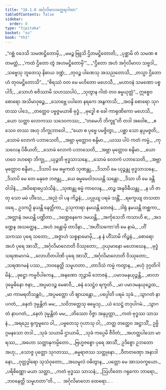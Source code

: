 ```yaml
---
title: "16.1.8 အင်္ဂုလိမာလတ္ထေရဂါထာ"
tableOfContents: false
sidebar:
  order: 8
type: "tipitaka"
basket: "su"
book: "th1"
---
```



<DynamicBreadcrumb />

<Division number="866" book="th1" e="ch" v="19" p="333">

<Paragraph number="1209" type="verses" book="th1">
_“ဂစ္ဆံ ဝဒေသိ သမဏဋ္ဌိတောမှိ,_  
_မမဉ္စ ဗြူသိ ဌိတမဋ္ဌိတောတိ;_  
_ပုစ္ဆာမိ တံ သမဏ ဧတမတ္ထံ,_  
_‘ကထံ ဌိတော တွံ အဟမဋ္ဌိတောမှိ’”._  

</Paragraph>

</Division>
<Division number="867" book="th1" e="ch" v="19" p="333">

<Paragraph number="1210" type="verses" book="th1">
_“ဌိတော အဟံ အင်္ဂုလိမာလ သဗ္ဗဒါ,_  
_သဗ္ဗေသု ဘူတေသု နိဓာယ ဒဏ္ဍံ;_  
_တုဝဉ္စ ပါဏေသု အသညတောသိ,_  
_တသ္မာ ဌိတောဟံ တုဝမဋ္ဌိတောသိ”._  

</Paragraph>

</Division>
<Division number="868" book="th1" e="ch" v="19" p="333">

<Paragraph number="1211" type="verses" book="th1">
_“စိရဿံ ဝတ မေ မဟိတော မဟေသီ,_  
_မဟာဝနံ သမဏော ပစ္စပါဒိ;_  
_သောဟံ စဇိဿာမိ သဟဿပါပံ,_  
_သုတွာန ဂါထံ တဝ ဓမ္မယုတ္တံ”._  

</Paragraph>

</Division>
<Division number="869" book="th1" e="ch" v="19" p="334">

<Paragraph number="1212" type="verses" book="th1">
ဣစ္စေဝ စောရော အသိမာဝုဓဉ္စ,_  
_သောဗ္ဘေ ပပါတေ နရကေ အနွကာသိ;_  
_အဝန္ဒိ စောရော သုဂတဿ ပါဒေ,_  
_တတ္ထေဝ ပဗ္ဗဇ္ဇမယာစိ ဗုဒ္ဓံ._  

</Paragraph>

</Division>
<Division number="870" book="th1" e="ch" v="19" p="334">

<Paragraph number="1213" type="verses" book="th1">
_ဗုဒ္ဓေါ စ ခေါ ကာရုဏိကော မဟေသိ,_  
_ယော သတ္ထာ လောကဿ သဒေဝကဿ;_  
_“တမေဟိ ဘိက္ခူ”တိ တဒါ အဝေါစ,_  
_ဧသေဝ တဿ အဟု ဘိက္ခုဘာဝေါ._  

</Paragraph>

</Division>
<Division number="871" book="th1" e="ch" v="19" p="334">

<Paragraph number="1214" type="verses" book="th1">
_“ယော စ ပုဗ္ဗေ ပမဇ္ဇိတွာ,_  
_ပစ္ဆာ သော နပ္ပမဇ္ဇတိ;_  
_သောမံ လောကံ ပဘာသေတိ,_  
_အဗ္ဘာ မုတ္တောဝ စန္ဒိမာ._  

</Paragraph>

</Division>
<Division number="872" book="th1" e="ch" v="19" p="334">

<Paragraph number="1215" type="verses" book="th1">
_ယဿ ပါပံ ကတံ ကမ္မံ,_  
_ကုသလေန ပိဓီယတိ;_  
_သောမံ လောကံ ပဘာသေတိ,_  
_အဗ္ဘာ မုတ္တောဝ စန္ဒိမာ._  

</Paragraph>

</Division>
<Division number="873" book="th1" e="ch" v="19" p="334">

<Paragraph number="1216" type="verses" book="th1">
_ယော ဟဝေ ဒဟရော ဘိက္ခု,_  
_ယုဉ္ဇတိ ဗုဒ္ဓသာသနေ;_  
_သောမံ လောကံ ပဘာသေတိ,_  
_အဗ္ဘာ မုတ္တောဝ စန္ဒိမာ._  

</Paragraph>

</Division>
<Division number="874" book="th1" e="ch" v="19" p="334">

<Paragraph number="1217" type="verses" book="th1">
_ဒိသာပိ မေ ဓမ္မကထံ သုဏန္တု,_  
_ဒိသာပိ မေ ယုဉ္ဇန္တု ဗုဒ္ဓသာသနေ;_  
_ဒိသာပိ မေ တေ မနုဇေ ဘဇန္တု,_  
_ယေ ဓမ္မမေဝါဒပယန္တိ သန္တော._  

</Paragraph>

</Division>
<Division number="875" book="th1" e="ch" v="19" p="334">

<Paragraph number="1218" type="verses" book="th1">
_ဒိသာ ဟိ မေ ခန္တိဝါဒါနံ,_  
_အဝိရောဓပ္ပသံသိနံ;_  
_သုဏန္တု ဓမ္မံ ကာလေန,_  
_တဉ္စ အနုဝိဓီယန္တု._  

</Paragraph>

</Division>
<Division number="876" book="th1" e="ch" v="19" p="334">

<Paragraph number="1219" type="verses" book="th1">
_န ဟိ ဇာတု သော မမံ ဟိံသေ,_  
_အညံ ဝါ ပန ကိဉ္စနံ;_  
_ပပ္ပုယျ ပရမံ သန္တိံ,_  
_ရက္ခေယျ တသထာဝရေ._  

</Paragraph>

</Division>
<Division number="877" book="th1" e="ch" v="19" p="334">

<Paragraph number="1220" book="th1">
ဥဒကဉှိ နယန္တိ နေတ္တိကာ,_  
ဥသုကာရာ နမယန္တိ တေဇနံ;_  
_ဒါရုံ နမယန္တိ တစ္ဆကာ,_  
_အတ္တာနံ ဒမယန္တိ ပဏ္ဍိတာ._  

</Paragraph>

</Division>
<Division number="878" book="th1" e="ch" v="19" p="335">

<Paragraph number="1221" type="verses" book="th1">
_ဒဏ္ဍေနေကေ ဒမယန္တိ,_  
_အင်္ကုသေဘိ ကသာဟိ စ;_  
_အဒဏ္ဍေန အသတ္ထေန,_  
_အဟံ ဒန္တောမှိ တာဒိနာ._  

</Paragraph>

</Division>
<Division number="879" book="th1" e="ch" v="19" p="335">

<Paragraph number="1222" type="verses" book="th1">
_‘အဟိံသကော’တိ မေ နာမံ,_  
_ဟိံသကဿ ပုရေ သတော;_  
_အဇ္ဇာဟံ သစ္စနာမောမှိ,_  
_န နံ ဟိံသာမိ ကိဉ္စနံ._  

</Paragraph>

</Division>
<Division number="880" book="th1" e="ch" v="19" p="335">

<Paragraph number="1223" type="verses" book="th1">
_စောရော အဟံ ပုရေ အာသိံ,_  
_အင်္ဂုလိမာလောတိ ဝိဿုတော;_  
_ဝုယှမာနော မဟောဃေန,_  
_ဗုဒ္ဓံ သရဏမာဂမံ._  

</Paragraph>

</Division>
<Division number="881" book="th1" e="ch" v="19" p="335">

<Paragraph number="1224" type="verses" book="th1">
_လောဟိတပါဏိ ပုရေ အာသိံ,_  
_အင်္ဂုလိမာလောတိ ဝိဿုတော;_  
_သရဏဂမနံ ပဿ,_  
_ဘဝနေတ္တိ သမူဟတာ._  

</Paragraph>

</Division>
<Division number="882" book="th1" e="ch" v="19" p="335">

<Paragraph number="1225" type="verses" book="th1">
_တာဒိသံ ကမ္မံ ကတွာန,_  
_ဗဟုံ ဒုဂ္ဂတိဂါမိနံ;_  
_ဖုဋ္ဌော ကမ္မဝိပါကေန,_  
_အနဏော ဘုဉ္ဇာမိ ဘောဇနံ._  

</Paragraph>

</Division>
<Division number="883" book="th1" e="ch" v="19" p="335">

<Paragraph number="1226" type="verses" book="th1">
_ပမာဒမနုယုဉ္ဇန္တိ,_  
_ဗာလာ ဒုမ္မေဓိနော ဇနာ;_  
_အပ္ပမာဒဉ္စ မေဓာဝီ,_  
_ဓနံ သေဋ္ဌံဝ ရက္ခတိ._  

</Paragraph>

</Division>
<Division number="884" book="th1" e="ch" v="19" p="335">

<Paragraph number="1227" type="verses" book="th1">
_မာ ပမာဒမနုယုဉ္ဇေထ,_  
_မာ ကာမရတိသန္ထဝံ;_  
_အပ္ပမတ္တော ဟိ ဈာယန္တော,_  
_ပပ္ပေါတိ ပရမံ သုခံ._  

</Paragraph>

</Division>
<Division number="885" book="th1" e="ch" v="19" p="335">

<Paragraph number="1228" type="verses" book="th1">
_သွာဂတံ နာပဂတံ,_  
_နေတံ ဒုမ္မန္တိတံ မမ;_  
_သဝိဘတ္တေသု ဓမ္မေသု,_  
_ယံ သေဋ္ဌံ တဒုပါဂမံ._  

</Paragraph>

</Division>
<Division number="886" book="th1" e="ch" v="19" p="335">

<Paragraph number="1229" type="verses" book="th1">
_သွာဂတံ နာပဂတံ,_  
_နေတံ ဒုမ္မန္တိတံ မမ;_  
_တိဿော ဝိဇ္ဇာ အနုပ္ပတ္တာ,_  
_ကတံ ဗုဒ္ဓဿ သာသနံ._  

</Paragraph>

</Division>
<Division number="887" book="th1" e="ch" v="19" p="335">

<Paragraph number="1230" type="verses" book="th1">
_အရညေ ရုက္ခမူလေ ဝါ,_  
_ပဗ္ဗတေသု ဂုဟာသု ဝါ;_  
_တတ္ထ တတ္ထေဝ အဋ္ဌာသိံ,_  
ဥဗ္ဗိဂ္ဂမနသော တဒါ._  

</Paragraph>

</Division>
<Division number="888" book="th1" e="ch" v="19" p="335">

<Paragraph number="1231" type="verses" book="th1">
_သုခံ သယာမိ ဌာယာမိ,_  
_သုခံ ကပ္ပေမိ ဇီဝိတံ;_  
_အဟတ္ထပါသော မာရဿ,_  
_အဟော သတ္ထာနုကမ္ပိတော._  

</Paragraph>

</Division>
<Division number="889" book="th1" e="ch" v="19" p="335">

<Paragraph number="1232" type="verses" book="th1">
_ဗြဟ္မဇစ္စော ပုရေ အာသိံ,_  
ဥဒိစ္စော ဥဘတော အဟု;_  
_သောဇ္ဇ ပုတ္တော သုဂတဿ,_  
_ဓမ္မရာဇဿ သတ္ထုနော._  

</Paragraph>

</Division>
<Division number="890" book="th1" e="ch" v="19" p="335">

<Paragraph number="1233" type="verses" book="th1">
_ဝီတတဏှော အနာဒါနော,_  
_ဂုတ္တဒွါရော သုသံဝုတော;_  
_အဃမူလံ ဝဓိတွာန,_  
_ပတ္တော မေ အာသဝက္ခယော._  

</Paragraph>

</Division>
<Division number="891" book="th1" e="ch" v="19" p="336">

<Paragraph number="1234" type="verses" book="th1">
_ပရိစိဏ္ဏော မယာ သတ္ထာ,_  
_ကတံ ဗုဒ္ဓဿ သာသနံ;_  
_ဩဟိတော ဂရုကော ဘာရော,_  
_ဘဝနေတ္တိ သမူဟတာ”တိ._  


</Paragraph>
</Division>

<Paragraph number="1235" type="center" book="th1">
…  အင်္ဂုလိမာလော ထေရော… .
</Paragraph>